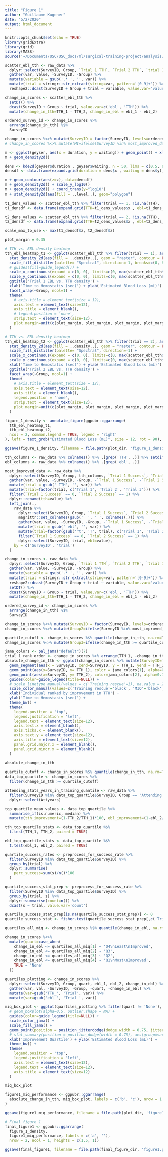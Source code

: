 ```yaml
---
title: "Figure 1"
author: "Guillaume Kugener"
date: "5/2/2020"
output: html_document
---
```


```r
knitr::opts_chunk$set(echo = TRUE)
library(gridExtra)
library(grid)
library(MASS)
source('~/Documents/USC/USC_docs/ml/surgical-training-project/analysis/carotid_model/preprocess_data.R')
```

```r
scatter_ebl_tth <- raw_data %>% 
  dplyr::select(SurveyID, Group, `Trial 1 TTH`, `Trial 2 TTH`, `trial 1 ebl`, `trial 2 ebl`) %>%
  gather(var, value, -SurveyID, -Group) %>%
  mutate(variable = gsub('.* ', '', var)) %>%
  mutate(trial = stringr::str_extract(string=var, pattern='[0-9]+')) %>%
  reshape2::dcast(SurveyID + Group + trial ~ variable, value.var='value')

change_in_scores <- scatter_ebl_tth %>% 
  setDT() %>% 
  dcast(SurveyID + Group ~ trial, value.var=c('ebl', 'TTH')) %>%
  mutate(change_in_tth=TTH_1 - TTH_2, change_in_ebl = ebl_1 - ebl_2)

ordered_survey_id <- change_in_scores %>%
  arrange(change_in_tth) %$%
  SurveyID

change_in_scores %<>% mutate(SurveyID = factor(SurveyID, levels=ordered_survey_id))
# change_in_scores %<>% mutate(MI=ifelse(SurveyID %in% most_improved_data$SurveyID, 'Training Rescue', NA))
```

```r
m <- ggplot(geyser, aes(x = duration, y = waiting)) + geom_point() + xlim(0.5, 6) + ylim(40, 110) 
m + geom_density2d()

dens <- kde2d(geyser$duration , geyser$waiting, n = 50, lims = c(0.5, 6, 40, 110)) 
densdf <- data.frame(expand.grid(duration = dens$x , waiting = dens$y), z = as.vector(dens$z))

m + geom_contour(aes(z=z), data=densdf)
m + geom_density2d() + scale_y_log10() 
m + geom_density2d() + coord_trans(y="log10")
m + stat_density2d(aes(fill = ..level..), geom="polygon")
```

```r
t1_dens_values <- scatter_ebl_tth %>% filter(trial == 1, !is.na(TTH), !is.na(ebl)) %$% kde2d(TTH, ebl)
t1_densdf <- data.frame(expand.grid(TTH=t1_dens_values$x , ebl=t1_dens_values$y), z=as.vector(t1_dens_values$z))

t2_dens_values <- scatter_ebl_tth %>% filter(trial == 2, !is.na(TTH), !is.na(ebl)) %$% kde2d(TTH, ebl)
t2_densdf <- data.frame(expand.grid(TTH=t2_dens_values$x , ebl=t2_dens_values$y), z=as.vector(t2_dens_values$z))

scale_max_to_use <- max(t1_densdf$z, t2_densdf$z)

plot_margin = 0.35

# TTH vs. EBL density heatmap
tth_ebl_heatmap_t1 <- ggplot(scatter_ebl_tth %>% filter(trial == 1), aes(TTH, ebl)) +
  stat_density_2d(aes(fill = ..density..), geom = "raster", contour = FALSE) +
  scale_fill_distiller(palette= "Spectral", direction=-1, breaks=c(0, 8.2e-06), labels=c('Low', 'High'), limits=c(0, 8.2e-06)) +
  # guides(fill=guide_legend()) +
  scale_x_continuous(expand = c(0, 0), limits=c(0, max(scatter_ebl_tth$TTH))) +
  scale_y_continuous(expand = c(0, 0), limits=c(0, max(scatter_ebl_tth$ebl))) +
  ggtitle('Trial 1 EBL vs. TTH density') +
  xlab('Time to Hemostatis (sec)') + ylab('Estimated Blood Loss (mL)') +
  facet_wrap(~Group, ncol=1) +
  theme(
    # axis.title = element_text(size = 12),
    axis.text = element_text(size=12),
    axis.title = element_blank(),
    # legend.position = 'none',
    strip.text = element_text(size=12),
    plot.margin=unit(c(plot_margin, plot_margin, plot_margin, plot_margin),"cm")
  )

# TTH vs. EBL density heatmap
tth_ebl_heatmap_t2 <- ggplot(scatter_ebl_tth %>% filter(trial == 2), aes(TTH, ebl)) +
  stat_density_2d(aes(fill = ..density..), geom = "raster", contour = FALSE) +
  scale_fill_distiller(palette= "Spectral", direction=-1) +
  scale_x_continuous(expand = c(0, 0), limits=c(0, max(scatter_ebl_tth$TTH)+30)) +
  scale_y_continuous(expand = c(0, 0), limits=c(0, max(scatter_ebl_tth$ebl))) +
  xlab('Time to Hemostatis (sec)') + ylab('Estimated Blood Loss (mL)') +
  ggtitle('Trial 2 EBL vs. TTH density') +
  facet_wrap(~Group, ncol=1) +
  theme(
    # axis.title = element_text(size = 12),
    axis.text = element_text(size=12),
    axis.title = element_blank(),
    legend.position = 'none',
    strip.text = element_text(size=12),
    plot.margin=unit(c(plot_margin, plot_margin, plot_margin, plot_margin),"cm")
  )
```

```r
figure_1_density <- annotate_figure(ggpubr::ggarrange(
  tth_ebl_heatmap_t1,
  tth_ebl_heatmap_t2, 
  ncol = 2, common.legend = TRUE, legend = 'right'
), left = text_grob("Estimated Blood Loss (mL)", size = 12, rot = 90), bottom = text_grob("Time to Hemostasis (sec)", size=12))

ggsave(figure_1_density, filename = file.path(plot_dir, 'figure_1_density.png'), width = 7 , height = 6, units = 'in')
```

```r
tth_columns <- raw_data %>% colnames() %>% .[grep('TTH', .)] %>% setdiff(., c('Trial 1 TTH_1', 'Trial 2 TTH_1'))
ebl_columns <- raw_data %>% colnames() %>% .[grep('ebl', .)]

most_improved_data <- raw_data %>%
  dplyr::select(SurveyID, Group, tth_columns, `Trial 1 Success`, `Trial 2 Success`) %>%
  gather(var, value, -SurveyID, -Group, -`Trial 1 Success`, -`Trial 2 Success`) %>%
  mutate(trial = gsub(' TTH', '', var)) %>%
  mutate(trial=factor(trial, c('Trial 1', 'Trial 2', 'Trial 3'))) %>%
  filter(`Trial 1 Success` == 0, `Trial 2 Success` == 1) %>%
  dplyr::rename(tth=value) %>%
  left_join(., 
    raw_data %>%
      dplyr::select(SurveyID, Group, `Trial 1 Success`, `Trial 2 Success`, ebl_columns) %>%
      magrittr::set_colnames(gsub('  ', ' ', colnames(.))) %>%
      gather(var, value, -SurveyID, -Group, -`Trial 1 Success`, -`Trial 2 Success`) %>%
      mutate(trial = gsub(' ebl', '', var)) %>%
      mutate(trial=factor(gsub('^t', 'T', trial), c('Trial 1', 'Trial 2', 'Trial 3'))) %>%
      filter(`Trial 1 Success` == 0, `Trial 2 Success` == 1) %>%
      dplyr::select(SurveyID, trial, ebl=value),
    by = c('SurveyID', 'trial')
  )
```

```r
change_in_scores <- raw_data %>% 
  dplyr::select(SurveyID, Group, `Trial 1 TTH`, `Trial 2 TTH`, `trial 1 ebl`, `trial 2 ebl`) %>%
  gather(var, value, -SurveyID, -Group) %>%
  mutate(variable = gsub('.* ', '', var)) %>%
  mutate(trial = stringr::str_extract(string=var, pattern='[0-9]+')) %>%
  reshape2::dcast(SurveyID + Group + trial ~ variable, value.var='value') %>% 
  setDT() %>% 
  dcast(SurveyID + Group ~ trial, value.var=c('ebl', 'TTH')) %>%
  mutate(change_in_tth=TTH_1 - TTH_2, change_in_ebl = ebl_1 - ebl_2)

ordered_survey_id <- change_in_scores %>%
  arrange(change_in_tth) %$%
  SurveyID

change_in_scores %<>% mutate(SurveyID = factor(SurveyID, levels=ordered_survey_id))
change_in_scores %<>% mutate(Group2=ifelse(SurveyID %in% most_improved_data$SurveyID, 'Training rescue', 'Other'))
```

```r
quartile_cutoff <- change_in_scores %$% quantile(change_in_tth, na.rm=T, c(0.75))
change_in_scores %<>% mutate(Group3=ifelse(change_in_tth >= quartile_cutoff, 'MIQ', 'Other'))
```

```r
jama_colors <- pal_jama("default")(7)
trial_1_rank_order <- change_in_scores %>% arrange(TTH_1, -change_in_tth) %$% SurveyID
absolute_change_in_tth <- ggplot(change_in_scores %>% mutate(SurveyID=factor(SurveyID, levels=trial_1_rank_order)), aes(color=Group2)) +
  geom_segment(aes(x = SurveyID, xend=SurveyID, y = TTH_1, yend = TTH_2)) +
  geom_point(aes(x=SurveyID, y= TTH_1), color = jama_colors[1], alpha=0.75) +
  geom_point(aes(x=SurveyID, y= TTH_2), color=jama_colors[2], alpha=0.75) +
  guides(color=guide_legend(title=NULL)) +
  # scale_linetype_manual(values = c('Training rescue'=1), na.value = 2) +
  scale_color_manual(values=c('Training rescue'='black', 'MIQ'='black', 'Other'='grey'), breaks=c('Training rescue', 'Other'),na.value='grey') +
  xlab('Individual ranked by improvement in TTH') +
  ylab('Time to Hemostasis (sec)') +
  theme_bw() +
  theme(
    legend.position = 'top',
    legend.justification = 'left',
    legend.text = element_text(size=12),
    axis.text.x = element_blank(),
    axis.ticks.x = element_blank(),
    axis.text.y = element_text(size=12),
    axis.title = element_text(size=12),
    panel.grid.major.x = element_blank(),
    panel.grid.minor.x = element_blank()
  )

absolute_change_in_tth
```


```r
quartile_cutoff <- change_in_scores %$% quantile(change_in_tth, na.rm=T, c(0.75))
data_top_quartile <- change_in_scores %>% 
  filter(change_in_tth >= quartile_cutoff)

attending_stats_years_in_training_quantile <- raw_data %>%
  filter(SurveyID %in% data_top_quartile$SurveyID, Group == 'Attending') %>%
  dplyr::select(Attyears)

top_quartile_mean_values <- data_top_quartile %>%
  summarise_if(is.numeric, median) %>%
  mutate(tth_improvement=(1-TTH_2/TTH_1)*100, ebl_improvement=(1-ebl_2/ebl_1)*100)

tth_top_quartile_stats <- data_top_quartile %$%
  t.test(TTH_1, TTH_2, paired = TRUE)

ebl_top_quartile_stats <- data_top_quartile %$%
  t.test(ebl_1, ebl_2, paired = TRUE)

quartile_success_rates <- preprocess_for_success_rate %>%
  filter(SurveyID %in% data_top_quartile$SurveyID) %>%
  group_by(trial) %>%
  dplyr::summarise(
    perc_success=sum(s)/n()*100
  )

quartile_success_stat_prep <- preprocess_for_success_rate %>%
  filter(SurveyID %in% data_top_quartile$SurveyID) %>%
  group_by(trial, s) %>%
  dplyr::summarise(count=n()) %>%
  dcast(s ~ trial, value.var='count')

quartile_success_stat_prep[is.na(quartile_success_stat_prep)] <- 0
quartile_success_stat <- fisher.test(quartile_success_stat_prep[,c('Trial 1', 'Trial 2')])
```

```r
quartiles_all_miq <- change_in_scores %$% quantile(change_in_ebl, na.rm=T, c(0.25, 0.5, 0.75, 1.00))

change_in_scores %<>%
  mutate(quart=case_when(
    change_in_ebl <= quartiles_all_miq[1] ~ 'Q4\nLeast\nImproved',
    change_in_ebl <= quartiles_all_miq[2] ~ 'Q3',
    change_in_ebl <= quartiles_all_miq[3] ~ 'Q2',
    change_in_ebl <= quartiles_all_miq[4] ~ 'Q1\nMost\nImproved',
    TRUE ~ 'None'
  ))

quartiles_plotting <- change_in_scores %>%
  dplyr::select(SurveyID, Group, quart, ebl_1, ebl_2, change_in_ebl) %>%
  gather(var, val, -SurveyID, -Group, -quart, -change_in_ebl) %>%
  mutate(var=gsub('TTH_', 'Trial', var)) %>%
  mutate(var=gsub('ebl_', 'Trial ', var))

miq_box_plot <- ggplot(quartiles_plotting %>% filter(quart != 'None'), aes(quart, val, color=var)) +
  # geom_boxplot(alpha=0.5, outlier.shape = NA) +
  guides(color=guide_legend(title=NULL)) +
  scale_color_jama() +
  scale_fill_jama() +
  geom_point(position = position_jitterdodge(dodge.width = 0.75, jitter.width = 0.2), size=2, alpha=0.75) +
  # stat_summary(position = position_dodge(width = 0.75), aes(group=var), fun.y = median, fun.ymin = median, fun.ymax = median, geom = "crossbar", width = 0.25, color='black') +
  xlab('Improvement Quartile') + ylab('Estimated Blood Loss (mL)') +
  theme_bw() +
  theme(
    legend.position = 'top',
    legend.justification = 'left',
    axis.text = element_text(size=12),
    legend.text = element_text(size=12),
    axis.title = element_text(size=12)
  )

miq_box_plot
```

```r
figure1_miq_performance <- ggpubr::ggarrange(
  absolute_change_in_tth, miq_box_plot, labels = c('b', 'c'), nrow = 1
)

ggsave(figure1_miq_performance, filename = file.path(plot_dir, 'figure1_miq_performance.png'), width = 8, height = 4, units = 'in')
```

```r
# Final figure 1
final_figure1 <- ggpubr::ggarrange(
  figure_1_density, 
  figure1_miq_performance, labels = c('a', ''),
  nrow = 2, ncol = 1, heights = c(1.5, 1))

ggsave(final_figure1, filename = file.path(final_figure_dir, 'figure1.png'), width = 8, height = 10, units='in')
```








